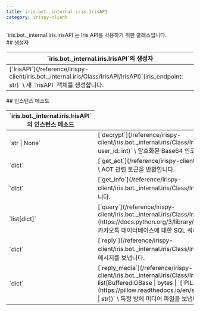 ```yaml
---
title: iris.bot._internal.iris.IrisAPI
category: irispy-client
---
```


<Section>
  `iris.bot._internal.iris.IrisAPI`는 Iris API를 사용하기 위한 클래스입니다.
</Section>
<Section>
  ## 생성자

  <Table>
    <Thead>
      <Tr>
        <Th>`iris.bot._internal.iris.IrisAPI`의 생성자</Th>
      </Tr>
    </Thead>
    <Tbody>
      <Tr>
        <Td>
          [`IrisAPI`](/reference/irispy-client/iris.bot._internal.iris/Class/IrisAPI/IrisAPI)`(iris_endpoint: str)` \
          새 `IrisAPI` 객체를 생성합니다.
        </Td>
      </Tr>
    </Tbody>
  </Table>
</Section>
<Section>
  ## 인스턴스 메소드

  <Table>
    <Thead>
      <Tr>
        <Th colSpan={2}>`iris.bot._internal.iris.IrisAPI`의 인스턴스 메소드</Th>
      </Tr>
    </Thead>
    <Tbody>
      <Tr>
        <Td><span>`str | None`</span></Td>
        <Td>
          [`decrypt`](/reference/irispy-client/iris.bot._internal.iris/Class/IrisAPI/decrypt)`(enc: int, b64_ciphertext: str, user_id: int)` \
          암호화된 Base64 인코딩 문자열을 복호화한 결과를 반환합니다.
        </Td>
      </Tr>
      <Tr>
        <Td><span>`dict`</span></Td>
        <Td>
          [`get_aot`](/reference/irispy-client/iris.bot._internal.iris/Class/IrisAPI/get_aot)`()` \
          AOT 관련 토큰을 반환합니다.
        </Td>
      </Tr>
      <Tr>
        <Td><span>`dict`</span></Td>
        <Td>
          [`get_info`](/reference/irispy-client/iris.bot._internal.iris/Class/IrisAPI/get_info)`()` \
          Iris의 현재 구성 정보를 반환합니다.
        </Td>
      </Tr>
      <Tr>
        <Td><span>`list[dict]`</span></Td>
        <Td>
          [`query`](/reference/irispy-client/iris.bot._internal.iris/Class/IrisAPI/query)`(query: str, bind: list[`*[`Any`](https://docs.python.org/3/library/typing.html#typing.Any)*`] | None = None)` \
          카카오톡 데이터베이스에 대한 SQL 쿼리를 실행합니다.
        </Td>
      </Tr>
      <Tr>
        <Td><span>`dict`</span></Td>
        <Td>
          [`reply`](/reference/irispy-client/iris.bot._internal.iris/Class/IrisAPI/reply)`(room_id: int, msg: str)` \
          특정 방에 메시지를 보냅니다.
        </Td>
      </Tr>
      <Tr>
        <Td><span>`dict`</span></Td>
        <Td>
          [`reply_media`](/reference/irispy-client/iris.bot._internal.iris/Class/IrisAPI/reply_media)`(room_id: int, files: list[BufferedIOBase | bytes | `[`PIL.Image.Image`](https://pillow.readthedocs.io/en/stable/reference/Image.html#PIL.Image.Image)` | str])` \
          특정 방에 미디어 파일을 보냅니다.
        </Td>
      </Tr>
    </Tbody>
  </Table>
</Section>